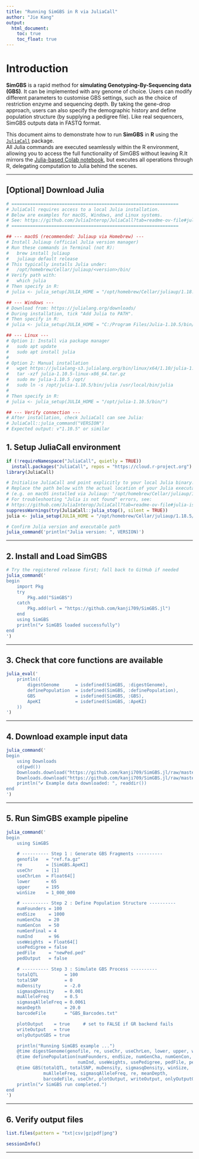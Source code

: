 ```yaml
---
title: "Running SimGBS in R via JuliaCall"
author: "Jie Kang"
output:
  html_document:
    toc: true
    toc_float: true
---
```


# Introduction

<b>SimGBS</b> is a rapid method for <b>simulating Genotyping-By-Sequencing data (GBS)</b>. It can be implemented with any genome of choice. Users can modify different parameters to customise GBS settings, such as the choice of restriction enzyme and sequencing depth. By taking the gene-drop approach, users can also specify the demographic history and define population structure (by supplying a pedigree file). Like real sequencers, SimGBS outputs data in FASTQ format.

This document aims to demonstrate how to run **SimGBS** in **R** using the [`JuliaCall`](https://cran.r-project.org/package=JuliaCall) package.  
All Julia commands are executed seamlessly within the R environment, allowing you to access the full functionality of SimGBS without leaving R.It mirrors the [Julia-based Colab notebook](https://colab.research.google.com/github/kanji709/SimGBS.jl/blob/master/tutorials/SimGBS_Julia_Colab_Notebook.ipynb), but executes all operations through R, delegating computation to Julia behind the scenes.

---

## [Optional] Download Julia
```r
# ===============================================================
# JuliaCall requires access to a local Julia installation.
# Below are examples for macOS, Windows, and Linux systems.
# See: https://github.com/JuliaInterop/JuliaCall?tab=readme-ov-file#julia-is-not-found
# ===============================================================

## --- macOS (recommended: Juliaup via Homebrew) ---
# Install Juliaup (official Julia version manager)
# Run these commands in Terminal (not R):
#   brew install juliaup
#   juliaup default release
# This typically installs Julia under:
#   /opt/homebrew/Cellar/juliaup/<version>/bin/
# Verify path with:
#   which julia
# Then specify in R:
# julia <- julia_setup(JULIA_HOME = "/opt/homebrew/Cellar/juliaup/1.18.5/bin/")

## --- Windows ---
# Download from: https://julialang.org/downloads/
# During installation, tick "Add Julia to PATH".
# Then specify in R:
# julia <- julia_setup(JULIA_HOME = "C:/Program Files/Julia-1.10.5/bin/")

## --- Linux ---
# Option 1: Install via package manager
#   sudo apt update
#   sudo apt install julia
#
# Option 2: Manual installation
#   wget https://julialang-s3.julialang.org/bin/linux/x64/1.10/julia-1.10.5-linux-x86_64.tar.gz
#   tar -xzf julia-1.10.5-linux-x86_64.tar.gz
#   sudo mv julia-1.10.5 /opt/
#   sudo ln -s /opt/julia-1.10.5/bin/julia /usr/local/bin/julia
#
# Then specify in R:
# julia <- julia_setup(JULIA_HOME = "/opt/julia-1.10.5/bin/")

## --- Verify connection ---
# After installation, check JuliaCall can see Julia:
# JuliaCall::julia_command("VERSION")
# Expected output: v"1.10.5" or similar
```
## 1. Setup JuliaCall environment

```r
if (!requireNamespace("JuliaCall", quietly = TRUE))
  install.packages("JuliaCall", repos = "https://cloud.r-project.org")
library(JuliaCall)

# Initialise JuliaCall and point explicitly to your local Julia binary.
# Replace the path below with the actual location of your Julia executable if different.
# (e.g. on macOS installed via Juliaup: "/opt/homebrew/Cellar/juliaup/1.18.5/bin/")
# For troubleshooting "Julia is not found" errors, see:
# https://github.com/JuliaInterop/JuliaCall?tab=readme-ov-file#julia-is-not-found
suppressWarnings(try(JuliaCall::julia_stop(), silent = TRUE))
julia <- julia_setup(JULIA_HOME = "/opt/homebrew/Cellar/juliaup/1.18.5/bin/")

# Confirm Julia version and executable path
julia_command('println("Julia version: ", VERSION)')
```

---

## 2. Install and Load SimGBS

```r
# Try the registered release first; fall back to GitHub if needed
julia_command('
begin
    import Pkg
    try
        Pkg.add("SimGBS")
    catch
        Pkg.add(url = "https://github.com/kanji709/SimGBS.jl")
    end
    using SimGBS
    println("✔ SimGBS loaded successfully")
end
')
```

---

## 3. Check that core functions are available

```r
julia_eval('
    println((
        digestGenome      = isdefined(SimGBS, :digestGenome),
        definePopulation  = isdefined(SimGBS, :definePopulation),
        GBS               = isdefined(SimGBS, :GBS),
        ApeKI             = isdefined(SimGBS, :ApeKI)
    ))
')
```

---

## 4. Download example input data

```r
julia_command('
begin
    using Downloads
    cd(pwd())
    Downloads.download("https://github.com/kanji709/SimGBS.jl/raw/master/example/ref.fa.gz", "ref.fa.gz")
    Downloads.download("https://github.com/kanji709/SimGBS.jl/raw/master/example/GBS_Barcodes.txt", "GBS_Barcodes.txt")
    println("✔ Example data downloaded: ", readdir())
end
')
```

---

## 5. Run SimGBS example pipeline

```r
julia_command('
begin
    using SimGBS

    # ---------- Step 1 : Generate GBS Fragments ----------
    genofile   = "ref.fa.gz"
    re         = [SimGBS.ApeKI]
    useChr     = [1]
    useChrLen  = Float64[]
    lower      = 65
    upper      = 195
    winSize    = 1_000_000

    # ---------- Step 2 : Define Population Structure ----------
    numFounders = 100
    endSize     = 1000
    numGenCha   = 20
    numGenCon   = 50
    numGenFinal = 4
    numInd      = 96
    useWeights  = Float64[]
    usePedigree = false
    pedFile     = "newPed.ped"
    pedOutput   = false

    # ---------- Step 3 : Simulate GBS Process ----------
    totalQTL          = 100
    totalSNP          = 0
    muDensity         = -2.0
    sigmasqDensity    = 0.001
    muAlleleFreq      = 0.5
    sigmasqAlleleFreq = 0.0061
    meanDepth         = 20.0
    barcodeFile       = "GBS_Barcodes.txt"

    plotOutput    = true     # set to FALSE if GR backend fails
    writeOutput   = true
    onlyOutputGBS = true

    println("Running SimGBS example ...")
    @time digestGenome(genofile, re, useChr, useChrLen, lower, upper, winSize, plotOutput, writeOutput)
    @time definePopulation(numFounders, endSize, numGenCha, numGenCon, numGenFinal,
                           numInd, useWeights, usePedigree, pedFile, pedOutput)
    @time GBS(totalQTL, totalSNP, muDensity, sigmasqDensity, winSize,
              muAlleleFreq, sigmasqAlleleFreq, re, meanDepth,
              barcodeFile, useChr, plotOutput, writeOutput, onlyOutputGBS)
    println("✔ SimGBS run completed.")
end
')
```

---

## 6. Verify output files

```r
list.files(pattern = "txt|csv|gz|pdf|png")
```

```r
sessionInfo()
```
---
